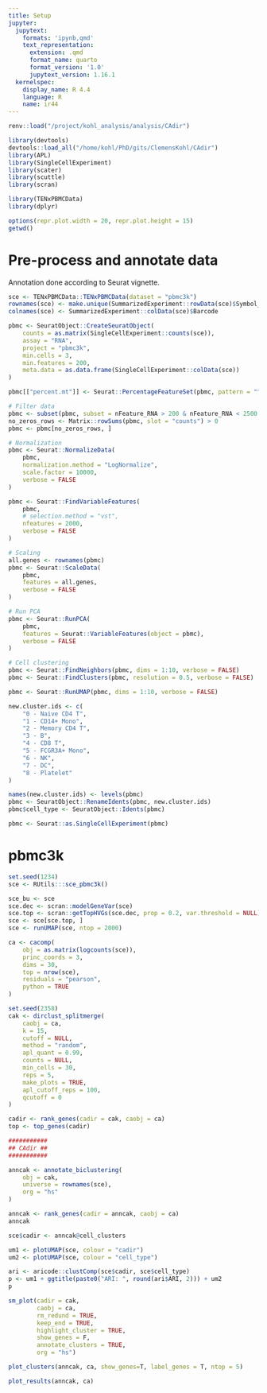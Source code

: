 ```yaml
---
title: Setup
jupyter:
  jupytext:
    formats: 'ipynb,qmd'
    text_representation:
      extension: .qmd
      format_name: quarto
      format_version: '1.0'
      jupytext_version: 1.16.1
  kernelspec:
    display_name: R 4.4
    language: R
    name: ir44
---
```




```r
renv::load("/project/kohl_analysis/analysis/CAdir")

library(devtools)
devtools::load_all("/home/kohl/PhD/gits/ClemensKohl/CAdir")
library(APL)
library(SingleCellExperiment)
library(scater)
library(scuttle)
library(scran)

library(TENxPBMCData)
library(dplyr)

options(repr.plot.width = 20, repr.plot.height = 15)
getwd()
```

# Pre-process and annotate data
Annotation done according to Seurat vignette.

```r
sce <- TENxPBMCData::TENxPBMCData(dataset = "pbmc3k")
rownames(sce) <- make.unique(SummarizedExperiment::rowData(sce)$Symbol_TENx)
colnames(sce) <- SummarizedExperiment::colData(sce)$Barcode

pbmc <- SeuratObject::CreateSeuratObject(
    counts = as.matrix(SingleCellExperiment::counts(sce)),
    assay = "RNA",
    project = "pbmc3k",
    min.cells = 3,
    min.features = 200,
    meta.data = as.data.frame(SingleCellExperiment::colData(sce))
)

pbmc[["percent.mt"]] <- Seurat::PercentageFeatureSet(pbmc, pattern = "^MT-")

# Filter data
pbmc <- subset(pbmc, subset = nFeature_RNA > 200 & nFeature_RNA < 2500 & percent.mt < 5)
no_zeros_rows <- Matrix::rowSums(pbmc, slot = "counts") > 0
pbmc <- pbmc[no_zeros_rows, ]

# Normalization
pbmc <- Seurat::NormalizeData(
    pbmc,
    normalization.method = "LogNormalize",
    scale.factor = 10000,
    verbose = FALSE
)

pbmc <- Seurat::FindVariableFeatures(
    pbmc,
    # selection.method = "vst",
    nfeatures = 2000,
    verbose = FALSE
)

# Scaling
all.genes <- rownames(pbmc)
pbmc <- Seurat::ScaleData(
    pbmc,
    features = all.genes,
    verbose = FALSE
)

# Run PCA
pbmc <- Seurat::RunPCA(
    pbmc,
    features = Seurat::VariableFeatures(object = pbmc),
    verbose = FALSE
)

# Cell clustering
pbmc <- Seurat::FindNeighbors(pbmc, dims = 1:10, verbose = FALSE)
pbmc <- Seurat::FindClusters(pbmc, resolution = 0.5, verbose = FALSE)

pbmc <- Seurat::RunUMAP(pbmc, dims = 1:10, verbose = FALSE)

new.cluster.ids <- c(
    "0 - Naive CD4 T",
    "1 - CD14+ Mono",
    "2 - Memory CD4 T",
    "3 - B",
    "4 - CD8 T",
    "5 - FCGR3A+ Mono",
    "6 - NK",
    "7 - DC",
    "8 - Platelet"
)

names(new.cluster.ids) <- levels(pbmc)
pbmc <- SeuratObject::RenameIdents(pbmc, new.cluster.ids)
pbmc$cell_type <- SeuratObject::Idents(pbmc)

pbmc <- Seurat::as.SingleCellExperiment(pbmc)
```

# pbmc3k

```r
set.seed(1234)
sce <- RUtils:::sce_pbmc3k()

sce_bu <- sce
sce.dec <- scran::modelGeneVar(sce)
sce.top <- scran::getTopHVGs(sce.dec, prop = 0.2, var.threshold = NULL)
sce <- sce[sce.top, ]
sce <- runUMAP(sce, ntop = 2000)

ca <- cacomp(
    obj = as.matrix(logcounts(sce)),
    princ_coords = 3,
    dims = 30,
    top = nrow(sce),
    residuals = "pearson",
    python = TRUE
)
```

```r
set.seed(2358)
cak <- dirclust_splitmerge(
    caobj = ca,
    k = 15,
    cutoff = NULL,
    method = "random",
    apl_quant = 0.99,
    counts = NULL,
    min_cells = 30,
    reps = 5,
    make_plots = TRUE,
    apl_cutoff_reps = 100,
    qcutoff = 0
)

cadir <- rank_genes(cadir = cak, caobj = ca)
top <- top_genes(cadir)
```

```r
###########
## CAdir ##
###########

anncak <- annotate_biclustering(
    obj = cak,
    universe = rownames(sce),
    org = "hs"
)

anncak <- rank_genes(cadir = anncak, caobj = ca)
anncak

sce$cadir <- anncak@cell_clusters

um1 <- plotUMAP(sce, colour = "cadir")
um2 <- plotUMAP(sce, colour = "cell_type")

ari <- aricode::clustComp(sce$cadir, sce$cell_type)
p <- um1 + ggtitle(paste0("ARI: ", round(ari$ARI, 2))) + um2
p
```

```r
sm_plot(cadir = cak,
        caobj = ca,
        rm_redund = TRUE,
        keep_end = TRUE,
        highlight_cluster = TRUE,
        show_genes = F,
        annotate_clusters = TRUE,
        org = "hs")
```

```r
plot_clusters(anncak, ca, show_genes=T, label_genes = T, ntop = 5)
```

```r
plot_results(anncak, ca)
```
